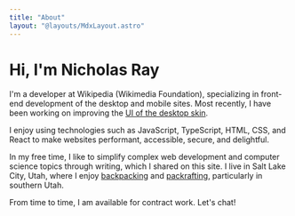 ```yaml
---
title: "About"
layout: "@layouts/MdxLayout.astro"
---
```



# Hi, I'm Nicholas Ray

I'm a developer at Wikipedia (Wikimedia Foundation), specializing in front-end
development of the desktop and mobile sites. Most recently, I have been working
on improving the
[UI of the desktop skin](https://www.mediawiki.org/wiki/Reading/Web/Desktop_Improvements).

I enjoy using technologies such as JavaScript, TypeScript, HTML, CSS, and React
to make websites performant, accessible, secure, and delightful.

In my free time, I like to simplify complex web development and computer science
topics through writing, which I shared on this site. I live in Salt Lake City,
Utah, where I enjoy
[backpacking](<https://en.wikipedia.org/wiki/Backpacking_(hiking)>) and
[packrafting](https://en.wikipedia.org/wiki/Packraft), particularly in southern
Utah.

From time to time, I am available for contract work. Let's chat!

<SocialLinks />
